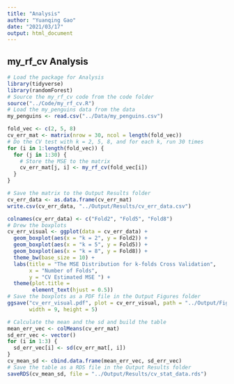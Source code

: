```yaml
---
title: "Analysis"
author: "Yuanqing Gao"
date: "2021/03/17"
output: html_document
---
```


## my_rf_cv Analysis

```r
# Load the package for Analysis
library(tidyverse)
library(randomForest)
# Source the my_rf_cv code from the code folder
source("../Code/my_rf_cv.R")
# Load the my_penguins data from the data 
my_penguins <- read.csv("../Data/my_penguins.csv")
```

```r
fold_vec <- c(2, 5, 8)
cv_err_mat <- matrix(nrow = 30, ncol = length(fold_vec))
# Do the CV test with k = 2, 5, 8, and for each k, run 30 times
for (i in 1:length(fold_vec)) {
  for (j in 1:30) {
    # Store the MSE to the matrix
    cv_err_mat[j, i] <- my_rf_cv(fold_vec[i])
  }
}
```

```r
# Save the matrix to the Output Results folder
cv_err_data <- as.data.frame(cv_err_mat)
write.csv(cv_err_data, "../Output/Results/cv_err_data.csv")

colnames(cv_err_data) <- c("Fold2", "Fold5", "Fold8")
# Drew the boxplots
cv_err_visual <- ggplot(data = cv_err_data) + 
  geom_boxplot(aes(x = "k = 2", y = Fold2)) +
  geom_boxplot(aes(x = "k = 5", y = Fold5)) +
  geom_boxplot(aes(x = "k = 8", y = Fold8)) +
  theme_bw(base_size = 10) +
  labs(title = "The MSE Distribution for k-folds Cross Validation",
       x = "Number of Folds",
       y = "CV Estimated MSE ") +
  theme(plot.title =
        element_text(hjust = 0.5))
# Save the boxplots as a PDF file in the Output Figures folder
ggsave("cv_err_visual.pdf", plot = cv_err_visual, path = "../Output/Figures/", 
       width = 9, height = 5)
```

```r
# Calculate the mean and the sd and build the table
mean_err_vec <- colMeans(cv_err_mat)
sd_err_vec <- vector()
for (i in 1:3) {
  sd_err_vec[i] <- sd(cv_err_mat[, i])
}
cv_mean_sd <- cbind.data.frame(mean_err_vec, sd_err_vec)
# Save the table as a RDS file in the Output Results folder
saveRDS(cv_mean_sd, file = "../Output/Results/cv_stat_data.rds")
```


